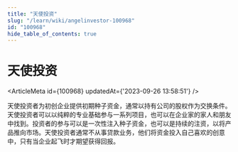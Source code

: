 ```yaml
---
title: "天使投资"
slug: "/learn/wiki/angelinvestor-100968"
id: "100968"
hide_table_of_contents: true
---
```



# 天使投资

<ArticleMeta id={100968} updatedAt={'2023-09-26 13:58:51'} />
<div className='border-solid border-b border-t-0 my-4 border-[var(--ifm-color-gray-300)]' />

天使投资者为初创企业提供初期种子资金，通常以持有公司的股权作为交换条件。天使投资者可以以纯粹的专业基础参与一系列项目，也可以在企业家的家人和朋友中找到。投资者的参与可以是一次性注入种子资金，也可以是持续的注资，以将产品推向市场。天使投资者通常不从事贷款业务，他们将资金投入自己喜欢的创意中，只有当企业起飞时才期望获得回报。
